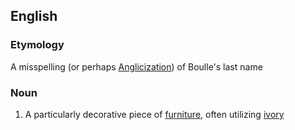 {{wikipedia|André Charles Boulle}}
==English==
===Etymology===
A misspelling (or perhaps [[Anglicization]]) of Boulle's last name
===Noun===
#A particularly decorative piece of [[furniture]], often utilizing [[ivory]]